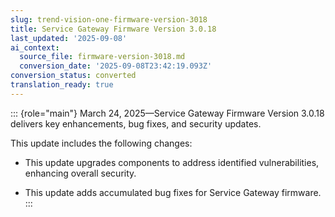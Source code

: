 ```yaml
---
slug: trend-vision-one-firmware-version-3018
title: Service Gateway Firmware Version 3.0.18
last_updated: '2025-09-08'
ai_context:
  source_file: firmware-version-3018.md
  conversion_date: '2025-09-08T23:42:19.093Z'
conversion_status: converted
translation_ready: true
---
```


::: {role="main"}
March 24, 2025—Service Gateway Firmware Version 3.0.18 delivers key enhancements, bug fixes, and security updates.

This update includes the following changes:

- This update upgrades components to address identified vulnerabilities, enhancing overall security.

- This update adds accumulated bug fixes for Service Gateway firmware.
:::
